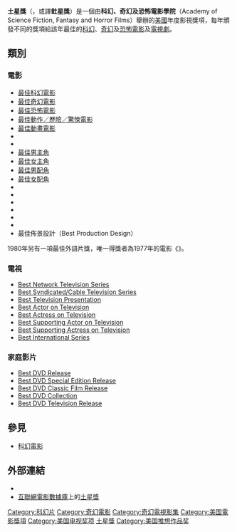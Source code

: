 {{Link style|time=2015-12-11T09:09:57+00:00}}
{{Infobox award
| name        = 土星獎<br />Saturn Award
| image       = Vince Gilligan and Aaron Paul cropped.jpg
| current_awards = 第46屆土星獎
| imagesize   = 150px
| caption     = [[文斯·吉利根|文斯·吉利根]]和[[亞倫·保爾|亞倫·保爾]]手持土星奖奖杯
| description = 最佳的[[科幻|科幻]]、[[奇幻|奇幻]]及[[恐怖小說|恐怖]][[電影|電影]]及[[電視劇|電視劇]]
| presenter   = 科幻、奇幻及恐怖電影學院<br />Academy of Science Fiction, Fantasy & Horror Films
| country     = [[美國|美國]]
| year        = 1973年
| website     = https://www.saturnawards.com/
}}
'''土星獎'''（{{lang-en|Saturn Awards}}，或譯'''釷星獎'''）是一個由'''科幻、奇幻及恐怖電影學院'''（Academy of Science Fiction, Fantasy and Horror Films）舉辦的[[美國|美國]]年度影視獎項，每年頒發不同的獎項給該年最佳的[[科幻|科幻]]、[[奇幻|奇幻]]及[[恐怖小說|恐怖]][[電影|電影]]及[[電視劇|電視劇]]。

== 類別 ==
=== 電影 ===
* [[土星獎最佳科幻電影得獎列表|最佳科幻電影]]
* [[土星獎最佳奇幻電影|最佳奇幻電影]]
* [[土星獎最佳恐怖電影|最佳恐怖電影]]
* [[土星獎最佳動作或歷險電影|最佳動作／歷險／驚悚電影]]
* [[土星獎最佳動畫電影|最佳動畫電影]]
* {{tsl|en|Saturn Award for Best International Film|土星獎最佳國際電影|最佳國際電影}}
* {{tsl|en|Saturn Award for Best Direction|土星獎最佳導演|最佳導演}}
* [[土星獎最佳電影男主角|最佳男主角]]
* [[土星獎最佳電影女主角|最佳女主角]]
* [[土星獎最佳電影男配角|最佳男配角]]
* [[土星獎最佳電影女配角|最佳女配角]]
* {{tsl|en|Saturn Award for Best Performance by a Younger Actor|土星獎最佳年輕演員|最佳年輕演員}}
* {{tsl|en|Saturn Award for Best Writing|土星獎最佳劇本|最佳劇本}}
* {{tsl|en|Saturn Award for Best Music|土星獎最佳音樂|最佳音樂}}
* {{tsl|en|Saturn Award for Best Make-up|土星獎最佳化妝|最佳化妝}}
* {{tsl|en|Saturn Award for Best Costume|土星獎最佳服裝|最佳服裝}}
* {{tsl|en|Saturn Award for Best Special Effects|土星獎最佳特別效果|最佳特別效果}}
* 最佳佈景設計（Best Production Design）

1980年另有一項最佳外語片獎，唯一得獎者為1977年的電影《{{tsl|en|Dinner for Adele|Dinner for Adele}}》。

=== 電視 ===
* [[:en:Saturn_Award_for_Best_Network_Television_Series|Best Network Television Series]]
* [[:en:Saturn_Award_for_Best_Syndicated/Cable_Television_Series|Best Syndicated/Cable Television Series]]
* [[:en:Saturn_Award_for_Best_Television_Presentation|Best Television Presentation]]
* [[:en:Saturn_Award_for_Best_Actor_on_Television|Best Actor on Television]]
* [[:en:Saturn_Award_for_Best_Actress_on_Television|Best Actress on Television]]
* [[:en:Saturn_Award_for_Best_Supporting_Actor_on_Television|Best Supporting Actor on Television]]
* [[:en:Saturn_Award_for_Best_Supporting_Actress_on_Television|Best Supporting Actress on Television]]
* [[:en:Saturn_Award_for_Best_International_Series|Best International Series]]

=== 家庭影片 ===
* [[:en:Saturn_Award_for_Best_DVD_Release|Best DVD Release]]
* [[:en:Saturn_Award_for_Best_DVD_Special_Edition_Release|Best DVD Special Edition Release]]
* [[:en:Saturn_Award_for_Best_DVD_Classic_Film_Release|Best DVD Classic Film Release]]
* [[:en:Saturn_Award_for_Best_DVD_Collection|Best DVD Collection]]
* [[:en:Saturn_Award_for_Best_DVD_Television_Release|Best DVD Television Release]]

== 參見 ==
* [[科幻電影|科幻電影]]

== 外部連結 ==
* {{official|http://www.saturnawards.org/}}
* [[互聯網電影數據庫|互聯網電影數據庫]]上的[http://www.imdb.com/Sections/Awards/Academy_of_Science_Fiction_Fantasy_And_Horror_Films_USA/ 土星獎] {{Wayback|url=http://www.imdb.com/Sections/Awards/Academy_of_Science_Fiction_Fantasy_And_Horror_Films_USA/ |date=20090203034454 }}


{{科学幻想}}
{{DEFAULTSORT:Saturn Awards}}

[[Category:科幻片|Category:科幻片]]
[[Category:奇幻電影|Category:奇幻電影]]
[[Category:奇幻電視影集|Category:奇幻電視影集]]
[[Category:美国電影獎項|Category:美国電影獎項]]
[[Category:美国电视奖项|Category:美国电视奖项]]
[[Category:土星獎|]]
[[Category:美国推想作品奖|Category:美国推想作品奖]]